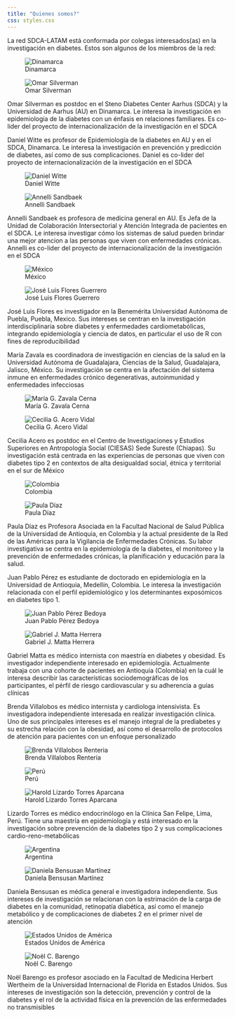 ```yaml
---
title: "Quienes somos?"
css: styles.css
---
```


La red SDCA-LATAM está conformada por colegas interesados(as) en la
investigación en diabetes. Estos son algunos de los miembros de la red:

<!-- Images alternate between left and right -->

::::::::: column-body-outset
![Dinamarca](images/profiles/Flag_of_Denmark.png){.profile-picture
fig-alt="Bandera de Dinamarca."}

::: {layout-ncol="2"}
![Omar Silverman](images/profiles/omar_silverman.png){.profile-picture
fig-alt="Omar Silverman profile picture."}

Omar Silverman es postdoc en el Steno Diabetes Center Aarhus (SDCA) y la
Universidad de Aarhus (AU) en Dinamarca. Le interesa la investigación en
epidemiología de la diabetes con un énfasis en relaciones familiares. Es
co-lider del proyecto de internacionalización de la investigación en el
SDCA

Daniel Witte es profesor de Epidemiología de la diabetes en AU y en el
SDCA, Dinamarca. Le interesa la investigación en prevención y predicción
de diabetes, así como de sus complicaciones. Daniel es co-lider del
proyecto de internacionalización de la investigación en el SDCA

![Daniel Witte](images/profiles/daniel_witte.png){.profile-picture
fig-alt="Daniel Witte profile picture."}

![Annelli
Sandbaek](images/profiles/annelli_sandbaek.png){.profile-picture
fig-alt="Annelli Sandbaek profile picture."}

Annelli Sandbaek es profesora de medicina general en AU. Es Jefa de la
Unidad de Colaboración Intersectorial y Atención Integrada de pacientes
en el SDCA. Le interesa investigar cómo los sistemas de salud pueden
brindar una mejor atencion a las personas que viven con enfermedades
crónicas. Annelli es co-lider del proyecto de internacionalización de la
investigación en el SDCA
:::

![México](images/profiles/Flag_of_Mexico.png){.profile-picture
fig-alt="Bandera de México."}

::: {layout-ncol="2"}
![José Luis Flores
Guerrero](images/profiles/jose_luis_flores.png){.profile-picture
fig-alt="José Luis Flores Guerrero profile picture."}

José Luis Flores es investigador en la Benemérita Universidad Autónoma
de Puebla, Puebla, Mexico. Sus intereses se centran en la investigación
interdisciplinaria sobre diabetes y enfermedades cardiometabólicas,
integrando epidemiología y ciencia de datos, en particular el uso de R
con fines de reproducibilidad

María Zavala es coordinadora de investigación en ciencias de la salud en
la Universidad Autónoma de Guadalajara, Ciencias de la Salud,
Guadalajara, Jalisco, México. Su investigación se centra en la
afectación del sistema inmune en enfermedades crónico degenerativas,
autoinmunidad y enfermedades infecciosas

![María G. Zavala
Cerna](images/profiles/maria_zavala.png){.profile-picture
fig-alt="María G. Zavala Cerna profile picture."}

![Cecilia G. Acero
Vidal](images/profiles/cecilia_acero.png){.profile-picture
fig-alt="Cecilia Acero profile picture."}

Cecilia Acero es postdoc en el Centro de Investigaciones y Estudios
Superiores en Antropología Social (CIESAS) Sede Sureste (Chiapas). Su
investigación está centrada en las experiencias de personas que viven
con diabetes tipo 2 en contextos de alta desigualdad social, étnica y
territorial en el sur de México
:::

![Colombia](images/profiles/Flag_of_Colombia.png){.profile-picture
fig-alt="Bandera de Colombia."}

::: {layout-ncol="2"}
![Paula Díaz](images/profiles/paula_diaz.png){.profile-picture
fig-alt="Paula Díaz profile picture."}

Paula Díaz es Profesora Asociada en la Facultad Nacional de Salud
Pública de la Universidad de Antioquia, en Colombia y la actual
presidente de la Red de las Américas para la Vigilancia de Enfermedades
Crónicas. Su labor investigativa se centra en la epidemiología de la
diabetes, el monitoreo y la prevención de enfermedades crónicas, la
planificación y educación para la salud.

Juan Pablo Pérez es estudiante de doctorado en epidemiología en la
Universidad de Antioquia, Medellín, Colombia. Le interesa la
investigación relacionada con el perfil epidemiológico y los
determinantes exposómicos en diabetes tipo 1.

![Juan Pablo Pérez
Bedoya](images/profiles/juan_pablo_perez.png){.profile-picture
fig-alt="Juan Pablo Pérez Bedolla profile picture."}

![Gabriel J. Matta
Herrera](images/profiles/gabriel_matta.png){.profile-picture
fig-alt="Gabriel J. Matta Herrera profile picture."}

Gabriel Matta es médico internista con maestría en diabetes y obesidad.
Es investigador independiente interesado en epidemiología. Actualmente
trabaja con una cohorte de pacientes en Antioquia (Colombia) en la cuál
le interesa describir las características sociodemográficas de los
participantes, el pérfil de riesgo cardiovascular y su adherencia a
guías clínicas

Brenda Villalobos es médico internista y cardiologa intensivista. Es
investigadora independiente interesada en realizar investigación
clínica. Uno de sus principales intereses es el manejo integral de la
prediabetes y su estrecha relación con la obesidad, así como el
desarrollo de protocolos de atención para pacientes con un enfoque
personalizado

![Brenda Villalobos
Renteria](images/profiles/brenda_villalobos.png){.profile-picture
fig-alt="Brenda Villalobos Renteria profile picture."}
:::

![Perú](images/profiles/Flag_of_Peru.png){.profile-picture
fig-alt="Bandera de Perú."}

::: {layout-ncol="2"}
![Harold Lizardo Torres
Aparcana](images/profiles/lizardo_torres.png){.profile-picture
fig-alt="Harold Lizardo Torres Aparcana profile picture."}

Lizardo Torres es médico endocrinólogo en la Clínica San Felipe, Lima,
Perú. Tiene una maestría en epidemiología y está interesado en la
investigación sobre prevención de la diabetes tipo 2 y sus
complicaciones cardio-reno-metabólicas
:::

![Argentina](images/profiles/Flag_of_Argentina.png){.profile-picture
fig-alt="Bandera de Argentina."}

::: {layout-ncol="2"}
![Daniela Bensusan
Martínez](images/profiles/dany_bensusan.png){.profile-picture
fig-alt="Daniela Bensusan Martínez profile picture."}

Daniela Bensusan es médica general e investigadora independiente. Sus
intereses de investigación se relacionan con la estrimación de la carga
de diabetes en la comunidad, retinopatía diabética, así como el manejo
metabólico y de complicaciones de diabetes 2 en el primer nivel de
atención
:::

![Estados Unidos de
América](images/profiles/Flag_of_the_United_States.png){.profile-picture
fig-alt="Bandera de Estados Unidos de América."}

::: {layout-ncol="2"}
![Noël C. Barengo](images/profiles/noël_barengo.png){.profile-picture
fig-alt="Noël C. Barengo profile picture."}

Noël Barengo es profesor asociado en la Facultad de Medicina Herbert
Wertheim de la Universidad Internacional de Florida en Estados Unidos.
Sus intereses de investigación son la detección, prevención y control de
la diabetes y el rol de la actividad física en la prevención de las
enfermedades no transmisibles
:::
:::::::::
